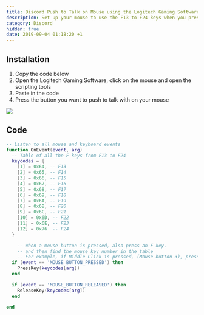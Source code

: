 ```yaml
---
title: Discord Push to Talk on Mouse using the Logitech Gaming Software
description: Set up your mouse to use the F13 to F24 keys when you press one of the buttons intended for rebinding using the Logitech Gaming Software's scripting feature
category: Discord
hidden: true
date: 2019-09-04 01:18:20 +1
---
```



## Installation
1. Copy the code below
2. Open the Logitech Gaming Software, click on the mouse and open the scripting tools
3. Paste in the code
4. Press the button you want to push to talk with on your mouse

<img src={mousingGif} />

## Code
```lua
-- Listen to all mouse and keyboard events
function OnEvent(event, arg)
  -- Table of all the F keys from F13 to F24
  keycodes = {
    [1] = 0x64, -- F13
    [2] = 0x65, -- F14
    [3] = 0x66, -- F15
    [4] = 0x67, -- F16
    [5] = 0x68, -- F17
    [6] = 0x69, -- F18
    [7] = 0x6A, -- F19
    [8] = 0x6B, -- F20
    [9] = 0x6C, -- F21
    [10] = 0x6D, -- F22
    [11] = 0x6E, -- F23
    [12] = 0x76  -- F24
  }

	-- When a mouse button is pressed, also press an F key.
	-- and then find the mouse key number in the table
	-- For example, if Middle Click is pressed, (Mouse button 3), press F15
  if (event == 'MOUSE_BUTTON_PRESSED') then
    PressKey(keycodes[arg])
  end

  if (event == 'MOUSE_BUTTON_RELEASED') then
    ReleaseKey(keycodes[arg])
  end

end
```
